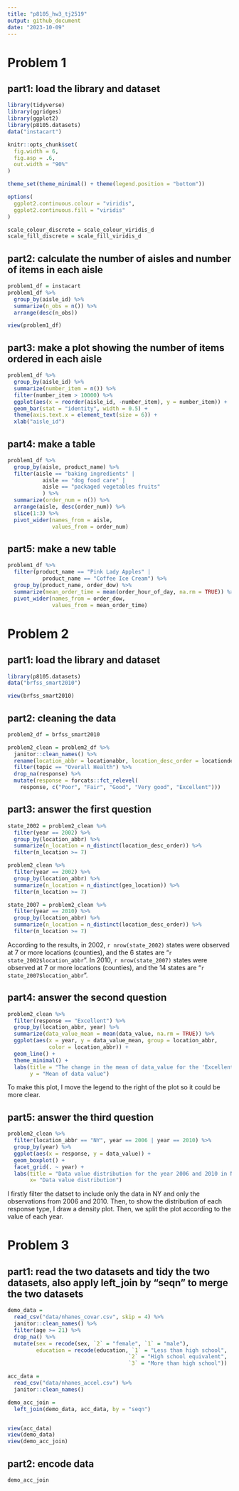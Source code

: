```yaml
---
title: "p8105_hw3_tj2519"
output: github_document
date: "2023-10-09"
---
```


# Problem 1
## part1: load the library and dataset
```r
library(tidyverse)
library(ggridges)
library(ggplot2)
library(p8105.datasets)
data("instacart")

knitr::opts_chunk$set(
  fig.width = 6,
  fig.asp = .6,
  out.width = "90%"
)

theme_set(theme_minimal() + theme(legend.position = "bottom"))

options(
  ggplot2.continuous.colour = "viridis",
  ggplot2.continuous.fill = "viridis"
)

scale_colour_discrete = scale_colour_viridis_d
scale_fill_discrete = scale_fill_viridis_d
```

## part2: calculate the number of aisles and number of items in each aisle
```r
problem1_df = instacart 
problem1_df %>% 
  group_by(aisle_id) %>% 
  summarize(n_obs = n()) %>% 
  arrange(desc(n_obs))

view(problem1_df)
```

## part3: make a plot showing the number of items ordered in each aisle
```r
problem1_df %>% 
  group_by(aisle_id) %>% 
  summarize(number_item = n()) %>% 
  filter(number_item > 10000) %>% 
  ggplot(aes(x = reorder(aisle_id, -number_item), y = number_item)) +
  geom_bar(stat = "identity", width = 0.5) + 
  theme(axis.text.x = element_text(size = 6)) +
  xlab("aisle_id") 
```

## part4: make a table

```r
problem1_df %>% 
  group_by(aisle, product_name) %>% 
  filter(aisle == "baking ingredients" |
           aisle == "dog food care" |
           aisle == "packaged vegetables fruits"
           ) %>% 
  summarize(order_num = n()) %>% 
  arrange(aisle, desc(order_num)) %>% 
  slice(1:3) %>% 
  pivot_wider(names_from = aisle,
              values_from = order_num)

```

## part5: make a new table
```r
problem1_df %>% 
  filter(product_name == "Pink Lady Apples" | 
           product_name == "Coffee Ice Cream") %>% 
  group_by(product_name, order_dow) %>% 
  summarize(mean_order_time = mean(order_hour_of_day, na.rm = TRUE)) %>% 
  pivot_wider(names_from = order_dow,
              values_from = mean_order_time)

```



# Problem 2
## part1: load the library and dataset
```r
library(p8105.datasets)
data("brfss_smart2010") 

view(brfss_smart2010)
```

## part2: cleaning the data
```r
problem2_df = brfss_smart2010

problem2_clean = problem2_df %>% 
  janitor::clean_names() %>% 
  rename(location_abbr = locationabbr, location_desc_order = locationdesc) %>% 
  filter(topic == "Overall Health") %>% 
  drop_na(response) %>% 
  mutate(response = forcats::fct_relevel(
    response, c("Poor", "Fair", "Good", "Very good", "Excellent")))

```

## part3: answer the first question
```r
state_2002 = problem2_clean %>%
  filter(year == 2002) %>% 
  group_by(location_abbr) %>% 
  summarize(n_location = n_distinct(location_desc_order)) %>% 
  filter(n_location >= 7)

problem2_clean %>%
  filter(year == 2002) %>% 
  group_by(location_abbr) %>% 
  summarize(n_location = n_distinct(geo_location)) %>% 
  filter(n_location >= 7)

state_2007 = problem2_clean %>%
  filter(year == 2010) %>% 
  group_by(location_abbr) %>% 
  summarize(n_location = n_distinct(location_desc_order)) %>% 
  filter(n_location >= 7)
```
According to the results, in 2002, `r nrow(state_2002)` states were observed at 7 or more locations (counties), and the 6 states are "`r state_2002$location_abbr`". In 2010, `r nrow(state_2007)` states were observed at 7 or more locations (counties), and the 14 states are "`r state_2007$location_abbr`". 


## part4: answer the second question
```r
problem2_clean %>% 
  filter(response == "Excellent") %>% 
  group_by(location_abbr, year) %>% 
  summarize(data_value_mean = mean(data_value, na.rm = TRUE)) %>%
  ggplot(aes(x = year, y = data_value_mean, group = location_abbr, 
             color = location_abbr)) +
  geom_line() +
  theme_minimal() + 
  labs(title = "The change in the mean of data_value for the 'Excellent' category",
       y = "Mean of data value")

```
To make this plot, I move the legend to the right of the plot so it could be more clear.


## part5: answer the third question
```r
problem2_clean %>% 
  filter(location_abbr == "NY", year == 2006 | year == 2010) %>% 
  group_by(year) %>% 
  ggplot(aes(x = response, y = data_value)) +
  geom_boxplot() +
  facet_grid(. ~ year) +
  labs(title = "Data value distribution for the year 2006 and 2010 in New York",
       x= "Data value distribution")

```
I firstly filter the datset to include only the data in NY and only the observations from 2006 and 2010. Then, to show the distribution of each response type, I draw a density plot. Then, we split the plot according to the value of each year.


# Problem 3
## part1: read the two datasets and tidy the two datasets, also apply left_join by "seqn" to merge the two datasets
```r
demo_data = 
  read_csv("data/nhanes_covar.csv", skip = 4) %>% 
  janitor::clean_names() %>% 
  filter(age >= 21) %>% 
  drop_na() %>% 
  mutate(sex = recode(sex, `2` = "female", `1` = "male"),
         education = recode(education, `1` = "Less than high school", 
                                      `2` = "High school equivalent",
                                      `3` = "More than high school"))

acc_data =
  read_csv("data/nhanes_accel.csv") %>% 
  janitor::clean_names()

demo_acc_join = 
  left_join(demo_data, acc_data, by = "seqn")


view(acc_data)
view(demo_data)
view(demo_acc_join)
```


## part2: encode data
```r
demo_acc_join 
```





